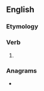 ==English==

===Etymology===
{{suffix|en|use|eth}}

===Verb===
{{head|en|verb form}}

# {{en-archaic third-person singular of|use}}

===Anagrams===
* {{anagrams|en|a=ehstu|Shute|Uthes|shute|sueth}}